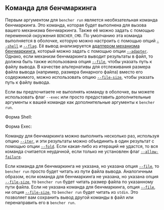 
## Команда для бенчмаркинга

Первым аргументом для `bencher run` является необязательная команда бенчмаркинга.
Это команда, которая будет выполнена для вызова вашего механизма бенчмаркинга.
Также её можно задать с помощью переменной окружения `BENCHER_CMD`.
По умолчанию эта команда выполняется в оболочке,
которую можно настроить с помощью опций [`--shell`][shell option] и [`--flag`][flag option].
Её вывод анализируется [адаптером механизма бенчмаркинга][benchmark harness adapters],
который можно задать с помощью опции [`--adapter`][adapter option].
Однако, если механизм бенчмаркинга выводит результаты в файл, то должна быть также использована опция [`--file`][file option],
чтобы указать путь к файлу вывода.
В качестве альтернативы для отслеживания размера файла вывода (например, размера бинарного файла) вместо его содержимого,
можно использовать опцию [`--file-size`][file size option], чтобы указать путь к файлу вывода.

Если вы предпочитаете не выполнять команду в оболочке, вы можете использовать флаг `--exec` или просто предоставить дополнительные аргументы к вашей команде как дополнительные аргументы к `bencher run`.

Форма Shell:
<ShellForm />

Форма Exec:
<ExecForm />

Команду для бенчмаркинга можно выполнить несколько раз, используя опцию [`--iter`][iter option],
и эти результаты можно объединить в один результат с помощью опции [`--fold`][fold option].
Если какая-либо из итераций не удастся, то вся команда считается неудачной,
если только не установлен флаг [`--allow-failure`][allow failure flag].

Если команда для бенчмаркинга не указана, но указана опция [`--file`][file option],
то `bencher run` просто будет читать из пути файла вывода.
Аналогичным образом, если команда для бенчмаркинга не указана, но указана опция [`--file-size`][file size option],
то `bencher run` будет читать размер файла по указанному пути файла.
Если не указана команда для бенчмаркинга, опция [`--file`][file option],
ни опция [`--file-size`][file size option],
то `bencher run` будет читать из `stdin`.
Это позволяет вам сохранить вывод другой команды в файл или перенаправить его в `bencher run`.

[benchmark harness adapters]: /ru/docs/explanation/adapters/

[shell option]: #--shell-shell
[flag option]: #--flag-flag
[adapter option]: #--adapter-adapter
[file option]: #--file-file
[file size option]: #--file-size-file
[iter option]: #--iter-iter
[fold option]: #--fold-fold
[allow failure flag]: #--allow-failure